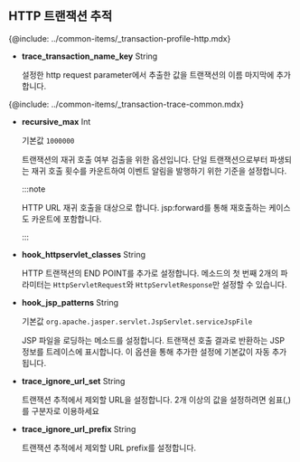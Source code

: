 ## HTTP 트랜잭션 추적

{@include: ../common-items/_transaction-profile-http.mdx} 

* **trace_transaction_name_key** <span class='type'>String</span>

  설정한 http request parameter에서 추출한 값을 트랜잭션의 이름 마지막에 추가합니다.

{@include: ../common-items/_transaction-trace-common.mdx}

* **recursive_max** <span class='type'>Int</span>

  기본값 `1000000`

  트랜잭션의 재귀 호출 여부 검출을 위한 옵션입니다. 단일 트랜잭션으로부터 파생되는 재귀 호출 횟수를 카운트하여 이벤트 알림을 발행하기 위한 기준을 설정합니다.

  :::note

  HTTP URL 재귀 호출을 대상으로 합니다. jsp:forward를 통해 재호출하는 케이스도 카운트에 포함합니다.
  
  :::

* **hook_httpservlet_classes** <span class='type'>String</span>

  HTTP 트랜잭션의 END POINT를 추가로 설정합니다. 메소드의 첫 번째 2개의 파라미터는 `HttpServletRequest`와 `HttpServletResponse`만 설정할 수 있습니다.

* **hook_jsp_patterns** <span class='type'>String</span>

  기본값 `org.apache.jasper.servlet.JspServlet.serviceJspFile`

  JSP 파일을 로딩하는 메소드를 설정합니다. 트랜잭션 호출 결과로 반환하는 JSP 정보를 트레이스에 표시합니다. 이 옵션을 통해 추가한 설정에 기본값이 자동 추가됩니다.

* **trace_ignore_url_set** <span class='type'>String</span>

  트랜잭션 추적에서 제외할 URL을 설정합니다. 2개 이상의 값을 설정하려면 쉼표(,)를 구분자로 이용하세요

* **trace_ignore_url_prefix** <span class='type'>String</span>

  트랜잭션 추적에서 제외할 URL prefix를 설정합니다.